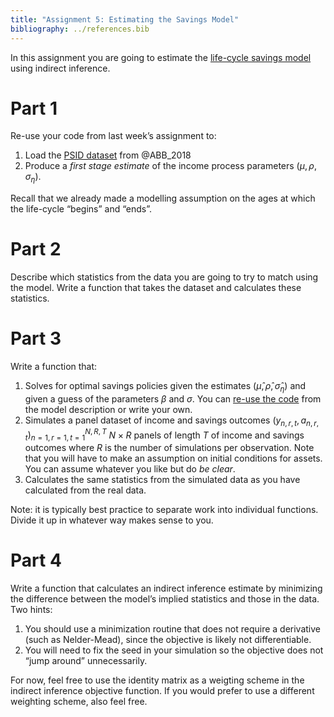 ```yaml
---
title: "Assignment 5: Estimating the Savings Model"
bibliography: ../references.bib
---
```


In this assignment you are going to estimate the [life-cycle savings model](../models/savings.ipynb) using indirect inference.

# Part 1

Re-use your code from last week's assignment to:

1. Load the [PSID dataset](../data/abb_aea_data.csv) from @ABB_2018
2. Produce a *first stage estimate* of the income process parameters $(\mu,\rho,\sigma_{\eta})$.

Recall that we already made a modelling assumption on the ages at which the life-cycle "begins" and "ends".

# Part 2

Describe which statistics from the data you are going to try to match using the model. Write a function that takes the dataset and calculates these statistics.

# Part 3

Write a function that:

1. Solves for optimal savings policies given the estimates $(\hat{\mu},\hat{\rho},\hat{\sigma}_\eta)$ and given a guess of the parameters $\beta$ and $\sigma$. You can [re-use the code](../models/savings.ipynb) from the model description or write your own.
2. Simulates a panel dataset of income and savings outcomes $(y_{n,r,t},a_{n,r,t})_{n=1,r=1,t=1}^{N,R,T}$ $N\times R$ panels of length $T$ of income and savings outcomes where $R$ is the number of simulations per observation. Note that you will have to make an assumption on initial conditions for assets. You can assume whatever you like but do *be clear*.
3. Calculates the same statistics from the simulated data as you have calculated from the real data.

Note: it is typically best practice to separate work into individual functions. Divide it up in whatever way makes sense to you.

# Part 4

Write a function that calculates an indirect inference estimate by minimizing the difference between the model's implied statistics and those in the data. Two hints:

1. You should use a minimization routine that does not require a derivative (such as Nelder-Mead), since the objective is likely not differentiable.
2. You will need to fix the seed in your simulation so the objective does not "jump around" unnecessarily.

For now, feel free to use the identity matrix as a weigting scheme in the indirect inference objective function. If you would prefer to use a different weighting scheme, also feel free.